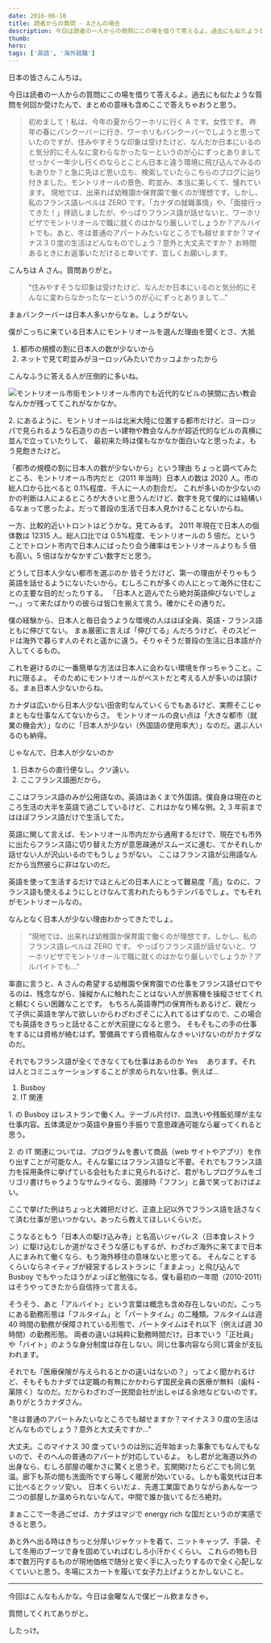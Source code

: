 ```yaml
---
date: 2016-06-10
title: 読者からの質問 - Aさんの場合
description: 今日は読者の一人からの質問にこの場を借りて答えるよ。過去にも似たような質問を何回か受けたんで、まとめの意味も含めここで答えちゃおうと思う。
thumb:
hero:
tags: ['英語', '海外就職']
---
```


日本の皆さんこんちは。

今日は読者の一人からの質問にこの場を借りて答えるよ。過去にも似たような質問を何回か受けたんで、まとめの意味も含めここで答えちゃおうと思う。

> 初めまして！私は、今年の夏からワーホリに行く A です。女性です。
> 昨年の春にバンクーバーに行き、ワーホリもバンクーバーでしようと思っていたのですが、住みやすそうな印象は受けたけど、なんだか日本にいるのと気分的にそんなに変わらなかったなーというのが心にずっとありましてせっかく一年少し行くのならとことん日本と違う環境に飛び込んでみるのもありか？と急に先ほど思い立ち、検索していたらこちらのブログに辿り付きました。モントリオールの景色、町並み、本当に美しくて、憧れています。
> 現地では、出来れば幼稚園か保育園で働くのが理想です。しかし、私のフランス語レベルは ZERO です。「カナダの就職事情」や、「面接行ってきた！」拝読しましたが、やっぱりフランス語が話せないと、ワーホリビザでモントリオールで職に就くのはかなり厳しいでしょうか？アルバイトでも。あと、冬は普通のアパートみたいなところでも越せますか？マイナス３０度の生活はどんなものでしょう？意外と大丈夫ですか？
> お時間あるときにお返事いただけると幸いです、宜しくお願いします。

こんちは A さん。質問ありがと。

> "住みやすそうな印象は受けたけど、なんだか日本にいるのと気分的にそんなに変わらなかったなーというのが心にずっとありまして..."

まぁバンクーバーは日本人多いからなぁ。しょうがない。

僕がこっちに来ている日本人にモントリオールを選んだ理由を聞くとさ、大抵

1.  都市の規模の割に日本人の数が少ないから
2.  ネットで見て町並みがヨーロッパみたいでカッコよかったから

こんなふうに答える人が圧倒的に多いね。

![モントリオール市街](../images/question-answer/montreal.jpg)モントリオール市内でも近代的なビルの狭間に古い教会なんかが残っててこれがなかなか。

2\. にあるように、モントリオールは北米大陸に位置する都市だけど、ヨーロッパで見られるような石造りの古ーい建物や教会なんかが超近代的なビルの真横に並んで立っていたりして、 最初来た時は僕もなかなか面白いなと思ったよ。もう見飽きたけど。

「都市の規模の割に日本人の数が少ないから」という理由
ちょっと調べてみたところ、モントリオール市内だと（2011 年当時）日本人の数は 2020 人。市の総人口から比べると 0.1%程度、千人に一人の割合だ。
これが多いのか少ないのかの判断は人によるところが大きいと思うんだけど、数字を見て僕的には結構いるなぁって思ったよ。だって普段の生活で日本人見かけることないからね。

一方、比較的近いトロントはどうかな。見てみるす。
2011 年現在で日本人の個体数は 12315 人。総人口比では 0.5%程度、モントリオールの 5 倍だ。ということでトロント市内で日本人にばったり会う確率はモントリオールよりも 5 倍も高い。5 倍はなかなかすごい数字だと思う。

どうして日本人少ない都市を選ぶのか
皆そうだけど、第一の理由がそりゃもう英語を話せるようにないたいから。むしろこれが多くの人にとって海外に住むことの主要な目的だったりする。 「日本人と遊んでたら絶対英語伸びないでしょー。」って来たばかりの彼らは皆口を揃えて言う。確かにその通りだ。

僕の経験から、日本人と毎日会うような環境の人はほぼ全員、英語・フランス語ともに伸びてない。
まぁ厳密に言えば「伸びてる」んだろうけど、そのスピードは海外で暮らす人のそれと遥かに違う。そりゃそうだ普段の生活に日本語が介入してくるもの。

これを避けるのに一番簡単な方法は日本人に会わない環境を作っちゃうこと。これに限るよ。
そのためにモントリオールがベストだと考える人が多いのは頷ける。まぁ日本人少ないからね。

カナダは広いから日本人少ない田舎町なんていくらでもあるけど、実際そこじゃまともな仕事なんてないからさ。
モントリオールの良い点は「大きな都市（就業の機会大）」なのに「日本人が少ない（外国語の使用率大）」なのだ。選ぶ人いるのも納得。

じゃなんで、日本人が少ないのか

1.  日本からの直行便なし。クソ遠い。
2.  ここフランス語圏だから。

ここはフランス語のみが公用語なの。英語はあくまで外国語。僕自身は現在のところ生活の大半を英語で過ごしているけど、これはかなり稀な例。2, 3 年前まではほぼフランス語だけで生活してた。

英語に関して言えば、モントリオール市内だから通用するだけで、現在でも市外に出たらフランス語に切り替えた方が意思疎通がスムーズに進む、てかそれしか話せない人が沢山いるのでもうしょうがない。
ここはフランス語が公用語なんだから当然彼らに非はないのだ。

英語を使って生活するだけでほとんどの日本人にとって難易度「高」なのに、フランス語も使えるようにしとけなんて言われたらもうテンパるでしょ。でもそれがモントリオールなの。

なんとなく日本人が少ない理由わかってきたでしょ。

> "現地では、出来れば幼稚園か保育園で働くのが理想です。しかし、私のフランス語レベルは ZERO です。
> やっぱりフランス語が話せないと、ワーホリビザでモントリオールで職に就くのはかなり厳しいでしょうか？アルバイトでも..."

率直に言うと、A さんの希望する幼稚園や保育園での仕事をフランス語ゼロでやるのは、残念ながら、操縦かんに触れたことはない人が旅客機を操縦させてくれと頼むくらい困難なことです。
もちろん英語専門の保育所もあるけど、親だって子供に英語を学んで欲しいからわざわざそこに入れてるはずなので、この場合でも英語をきちっと話せることが大前提になると思う。
そもそもこの手の仕事をするには資格が絡むはず。警備員ですら資格取んなきゃいけないのがカナダなのだ。

それでもフランス語が全くできなくても仕事はあるのか
Yes 　あります。それは人とコミニュケーションすることが求められない仕事。例えば…

1.  Busboy
2.  IT 関連

1\. の Busboy はレストランで働く人。テーブル片付け、皿洗いや残飯処理が主な仕事内容。五体満足かつ英語や身振り手振りで意思疎通可能なら雇ってくれると思う。

2\. の IT 関連については、プログラムを書いて商品（web サイトやアプリ）を作り出すことが可能な人。そんな輩にはフランス語など不要。それでもフランス語力を採用条件に挙げている会社もたまに見られるけど、君がもしプログラムをゴリゴリ書けちゃうようなサムライなら、面接時「フフン」と鼻で笑っておけばよい。

ここで挙げた例はちょっと大雑把だけど、正直上記以外でフランス語を話さなくて済む仕事が思いつかない。あったら教えてほしいくらいだ。

こうなるともう「日本人の駆け込み寺」と名高いジャパレス（日本食レストラン）に駆け込むしか道がなさそうな感じもするが、わざわざ海外に来てまで日本人にまみれて働くなら、もう海外移住の意味ないと思ってる。
そんなことするくらいならネイティブが経営するレストランに「ままよっ」と飛び込んで Busboy でもやったほうがよっぽど勉強になる。僕も最初の一年間（2010-2011）はそうやってきたから自信持って言える。

そうそう、あと「アルバイト」という言葉は概念も含め存在しないのだ。こっちにある勤務形態は「フルタイム」と「パートタイム」の二種類。フルタイムは週 40 時間の勤務が保障されている形態で、パートタイムはそれ以下（例えば週 30 時間）の勤務形態。
両者の違いは純粋に勤務時間だけ。日本でいう「正社員」や「バイト」のような身分制度は存在しない。同じ仕事内容なら同じ賃金が支払われます。

それでも「医療保険が与えられるとかの違いはないの？」ってよく聞かれるけど、そもそもカナダでは定職の有無にかかわらず国民全員の医療が無料（歯科・薬除く）なのだ。だからわざわざ一民間会社が出しゃばる余地などないのです。ありがとうカナダさん。

"冬は普通のアパートみたいなところでも越せますか？マイナス３０度の生活はどんなものでしょう？意外と大丈夫ですか..."

大丈夫。このマイナス 30 度っていうのは別に近年始まった事象でもなんでもないので、そのへんの普通のアパートが対応しているよ。
もし君が北海道以外の出身なら、むしろ部屋の暖かさに驚くと思うぞ。玄関開けたらどこでも同じ気温。廊下も茶の間も洗面所ですら等しく暖房が効いている。しかも電気代は日本に比べるとクッソ安い。
日本くらいだよ、先進工業国でありながらあんな一つ二つの部屋しか温められないなんて。中間で誰か抜いてるだろ絶対。

まぁここで一冬過ごせば、カナダはマジで energy rich な国だというのが実感できると思う。

あと外へ出る時はきちっと分厚いジャケットを着て、ニットキャップ、手袋、そして冬用のブーツで身を固めていればむしろ小汗かくくらい。
これらの物も日本で数万円するものが現地価格で随分と安く手に入ったりするので全く心配しなくていいと思う。冬場にスカートを履いて女子力上げようとかしないこと。

---

今回はこんなもんかな。今日は金曜なんで僕ビール飲まなきゃ。

質問してくれてありがと。

したっけ。
